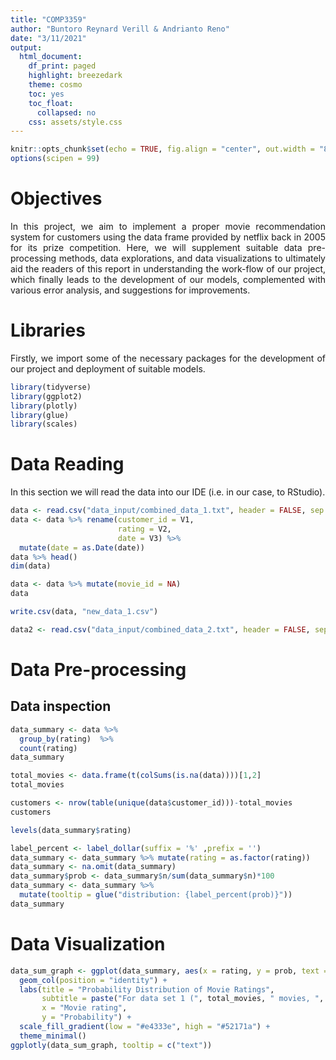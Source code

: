```yaml
---
title: "COMP3359"
author: "Buntoro Reynard Verill & Andrianto Reno"
date: "3/11/2021"
output: 
  html_document:
    df_print: paged
    highlight: breezedark
    theme: cosmo
    toc: yes
    toc_float:
      collapsed: no
    css: assets/style.css
---
```


```r
knitr::opts_chunk$set(echo = TRUE, fig.align = "center", out.width = "80%")
options(scipen = 99)
```


<style>
body {
text-align: justify}
</style>

# Objectives

In this project, we aim to implement a proper movie recommendation system for customers using the data frame provided by netflix back in 2005 for its prize competition. Here, we will supplement suitable data pre-processing methods, data explorations, and data visualizations to ultimately aid the readers of this report in understanding the work-flow of our project, which finally leads to the development of our models, complemented with various error analysis, and suggestions for improvements.

# Libraries

Firstly, we import some of the necessary packages for the development of our project and deployment of suitable models.

```r
library(tidyverse)
library(ggplot2)
library(plotly)
library(glue)
library(scales)
```

# Data Reading

In this section we will read the data into our IDE (i.e. in our case, to RStudio).

```r
data <- read.csv("data_input/combined_data_1.txt", header = FALSE, sep = ",")
data <- data %>% rename(customer_id = V1,
                        rating = V2,
                        date = V3) %>% 
  mutate(date = as.Date(date))
data %>% head()
dim(data)
```

```r
data <- data %>% mutate(movie_id = NA)
data
```

```r
write.csv(data, "new_data_1.csv")
```



```r
data2 <- read.csv("data_input/combined_data_2.txt", header = FALSE, sep = ",")

```


# Data Pre-processing {.tabset}

## Data inspection
```r
data_summary <- data %>% 
  group_by(rating)  %>% 
  count(rating)
data_summary
```

```r
total_movies <- data.frame(t(colSums(is.na(data))))[1,2]
total_movies
```

```r
customers <- nrow(table(unique(data$customer_id)))-total_movies
customers
```


```r
levels(data_summary$rating)
```


```r
label_percent <- label_dollar(suffix = '%' ,prefix = '')
data_summary <- data_summary %>% mutate(rating = as.factor(rating))
data_summary <- na.omit(data_summary)
data_summary$prob <- data_summary$n/sum(data_summary$n)*100
data_summary <- data_summary %>% 
  mutate(tooltip = glue("distribution: {label_percent(prob)}"))
data_summary
```

# Data Visualization

```r
data_sum_graph <- ggplot(data_summary, aes(x = rating, y = prob, text = tooltip, fill = prob)) +
  geom_col(position = "identity") +
  labs(title = "Probability Distribution of Movie Ratings",
       subtitle = paste("For data set 1 (", total_movies, " movies, ", customers, " customers, and ", nrow(data$rating), " ratings"),
       x = "Movie rating",
       y = "Probability") +
  scale_fill_gradient(low = "#e4333e", high = "#52171a") +
  theme_minimal() 
ggplotly(data_sum_graph, tooltip = c("text"))
```

